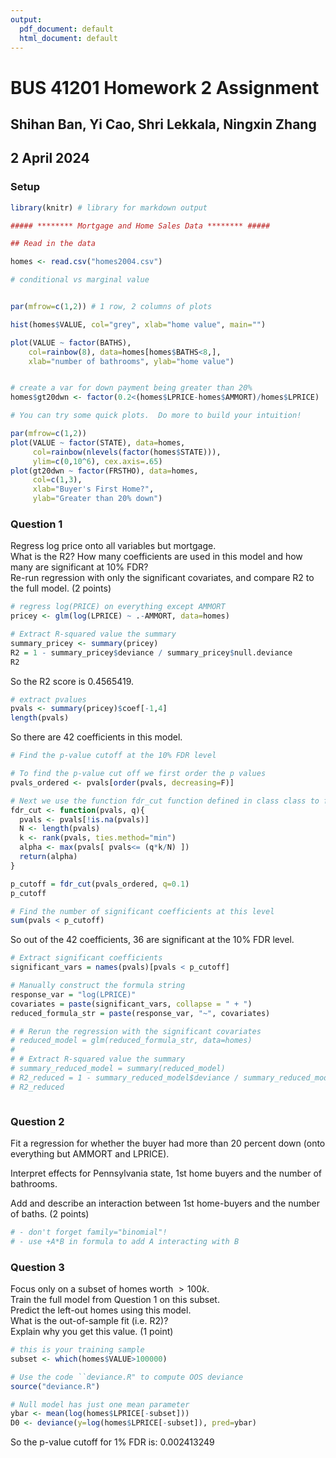 ```yaml
---
output:
  pdf_document: default
  html_document: default
---
```


# BUS 41201 Homework 2 Assignment

## Shihan Ban, Yi Cao, Shri Lekkala, Ningxin Zhang

## 2 April 2024

### Setup

```r
library(knitr) # library for markdown output

##### ******** Mortgage and Home Sales Data ******** #####

## Read in the data

homes <- read.csv("homes2004.csv")

# conditional vs marginal value


par(mfrow=c(1,2)) # 1 row, 2 columns of plots 

hist(homes$VALUE, col="grey", xlab="home value", main="")

plot(VALUE ~ factor(BATHS), 
    col=rainbow(8), data=homes[homes$BATHS<8,],
    xlab="number of bathrooms", ylab="home value")


# create a var for down payment being greater than 20%
homes$gt20dwn <- factor(0.2<(homes$LPRICE-homes$AMMORT)/homes$LPRICE)
```

```r
# You can try some quick plots.  Do more to build your intuition!

par(mfrow=c(1,2))
plot(VALUE ~ factor(STATE), data=homes,
     col=rainbow(nlevels(factor(homes$STATE))),
     ylim=c(0,10^6), cex.axis=.65)
plot(gt20dwn ~ factor(FRSTHO), data=homes,
     col=c(1,3), 
     xlab="Buyer's First Home?",
     ylab="Greater than 20% down")
```

### Question 1

Regress log price onto all variables but mortgage.\
What is the R2? How many coefficients are used in this model and how many are significant at 10% FDR?\
Re-run regression with only the significant covariates, and compare R2 to the full model. (2 points)

```r
# regress log(PRICE) on everything except AMMORT 
pricey <- glm(log(LPRICE) ~ .-AMMORT, data=homes)

# Extract R-squared value the summary
summary_pricey <- summary(pricey)
R2 = 1 - summary_pricey$deviance / summary_pricey$null.deviance
R2
```

So the R2 score is 0.4565419.

```r
# extract pvalues
pvals <- summary(pricey)$coef[-1,4]
length(pvals)
```
So there are 42 coefficients in this model.

```r
# Find the p-value cutoff at the 10% FDR level

# To find the p-value cut off we first order the p values
pvals_ordered <- pvals[order(pvals, decreasing=F)]

# Next we use the function fdr_cut function defined in class class to find the cutoff at level 0.1
fdr_cut <- function(pvals, q){
  pvals <- pvals[!is.na(pvals)]
  N <- length(pvals)
  k <- rank(pvals, ties.method="min")
  alpha <- max(pvals[ pvals<= (q*k/N) ])
  return(alpha)
}

p_cutoff = fdr_cut(pvals_ordered, q=0.1)
p_cutoff

# Find the number of significant coefficients at this level
sum(pvals < p_cutoff)
```

So out of the 42 coefficients, 36 are significant at the 10% FDR level.

```r
# Extract significant coefficients
significant_vars = names(pvals)[pvals < p_cutoff]

# Manually construct the formula string
response_var = "log(LPRICE)"
covariates = paste(significant_vars, collapse = " + ")
reduced_formula_str = paste(response_var, "~", covariates)

# # Rerun the regression with the significant covariates
# reduced_model = glm(reduced_formula_str, data=homes)
# 
# # Extract R-squared value the summary
# summary_reduced_model = summary(reduced_model)
# R2_reduced = 1 - summary_reduced_model$deviance / summary_reduced_model$null.deviance
# R2_reduced
```

```r
```

### Question 2

Fit a regression for whether the buyer had more than 20 percent down (onto everything but AMMORT and LPRICE).

Interpret effects for Pennsylvania state, 1st home buyers and the number of bathrooms.

Add and describe an interaction between 1st home-buyers and the number of baths. (2 points)

```r
# - don't forget family="binomial"!
# - use +A*B in formula to add A interacting with B
```

### Question 3

Focus only on a subset of homes worth $>100k$.\
Train the full model from Question 1 on this subset.\
Predict the left-out homes using this model.\
What is the out-of-sample fit (i.e. R2)?\
Explain why you get this value. (1 point)

```r
# this is your training sample
subset <- which(homes$VALUE>100000)

# Use the code ``deviance.R" to compute OOS deviance
source("deviance.R")

# Null model has just one mean parameter
ybar <- mean(log(homes$LPRICE[-subset]))
D0 <- deviance(y=log(homes$LPRICE[-subset]), pred=ybar)

```

So the p-value cutoff for 1% FDR is: 0.002413249

```r
```
